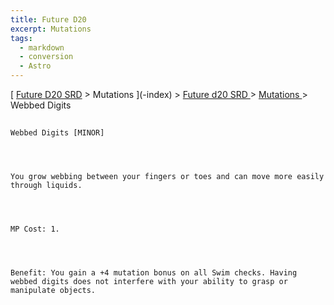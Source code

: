 ```yaml
---
title: Future D20
excerpt: Mutations
tags:
  - markdown
  - conversion
  - Astro
---
```







[
[Future D20 SRD]( / ) > Mutations
     ](-index)
     >
     [
      Future d20 SRD
     ](future-d20-srd-index)
     >
     [
      Mutations
     ](future-d20-srd-mutations-index)
     > Webbed Digits
    




## 
    Webbed Digits [MINOR]
   



    You grow webbing between your fingers or toes and can move more easily through liquids.
   



    MP Cost: 1.
   



    Benefit: You gain a +4 mutation bonus on all Swim checks. Having webbed digits does not interfere with your ability to grasp or manipulate objects.
   





